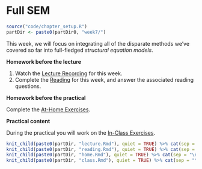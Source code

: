 # Full SEM

```{r week7_global_options, include = FALSE}
source("code/chapter_setup.R")
partDir <- paste0(partDir0, "week7/")
```

This week, we will focus on integrating all of the disparate methods we've covered so far into full-fledged *structural
equation models*.

**Homework before the lecture**

1. Watch the [Lecture Recording](lecture-5.html) for this week.
1. Complete the [Reading](reading-5.html) for this week, and answer the associated reading questions.

**Homework before the practical**

Complete the [At-Home Exercises](at-home-exercises-5.html). 

**Practical content**

During the practical you will work on the [In-Class Exercises](in-class-exercises-5.html).

```{r, echo = FALSE, message = FALSE, warning = FALSE, error = TRUE, results = "asis"}
knit_child(paste0(partDir, "lecture.Rmd"), quiet = TRUE) %>% cat(sep = "\n")
knit_child(paste0(partDir, "reading.Rmd"), quiet = TRUE) %>% cat(sep = "\n")
knit_child(paste0(partDir, "home.Rmd"), quiet = TRUE) %>% cat(sep = "\n")
knit_child(paste0(partDir, "class.Rmd"), quiet = TRUE) %>% cat(sep = "\n")
```
